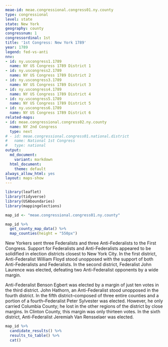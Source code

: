 ```yaml
---
meae-id: meae.congressional.congress01.ny.county
type: congressional
level: state
state: New York
geography: county
congressnum: 1
congressordinal: 1st
title: '1st Congress: New York 1789'
year: 1789
legend: fed-vs-anti
nnv:
- id: ny.uscongress1.1789
  name: NY US Congress 1789 District 1
- id: ny.uscongress2.1789
  name: NY US Congress 1789 District 2
- id: ny.uscongress3.1789
  name: NY US Congress 1789 District 3
- id: ny.uscongress4.1789
  name: NY US Congress 1789 District 4
- id: ny.uscongress5.1789
  name: NY US Congress 1789 District 5
- id: ny.uscongress6.1789
  name: NY US Congress 1789 District 6
related-maps:
- id: meae.congressional.congress02.ny.county
  name: NY 2nd Congress
  type: next
# - id: meae.congressional.congress01.national.district
#   name: National 1st Congress
#   type: national
output:
  md_document:
    variant: markdown
  html_document:
    theme: default
always_allow_html: yes
layout: maps-show
---
```


```r
library(leaflet)
library(tidyverse)
library(USAboundaries)
library(mappingelections)

map_id <- "meae.congressional.congress01.ny.county"
```

<div class="map">

```r
map_id %>% 
  get_county_map_data() %>% 
  map_counties(height = "550px")
```

</div>
New Yorkers sent three Federalists and three Anti-Federalists to the First Congress. Support for Federalists and Anti-Federalists appeared to be solidified in election districts closest to New York City. In the first district, Anti-Federalist William Floyd stood unopposed with the support of both Anti-Federalists and Federalists. In the second district, Federalist John Laurence was elected, defeating two Anti-Federalist opponents by a wide margin.


Anti-Federalist Benson Egbert was elected by a margin of just ten votes in the third district. John Hathorn, an Anti-Federalist stood unopposed in the fourth district. In the fifth district--composed of three entire counties and a portion of a fourth--Federalist Peter Sylvester was elected. However, he only carried Columbia County; he lost in the other regions of the district by close margins. In Clinton County, this margin was only thirteen votes. In the sixth district, Anti-Federalist Jeremiah Van Rensselaer was elected.

<div class="results-table">

```r
map_id %>% 
  candidate_results() %>% 
  results_to_table() %>% 
  cat()
```

</div>
